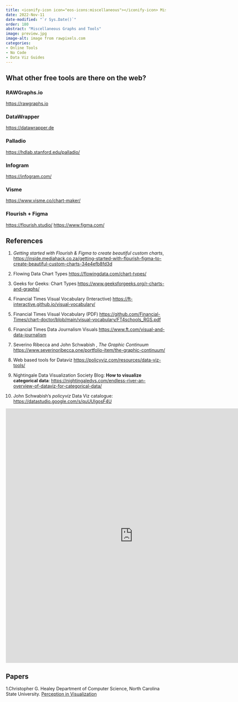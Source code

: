 ```yaml
---
title: <iconify-icon icon="eos-icons:miscellaneous"></iconify-icon> Miscellaneous Graphing Tools, and References
date: 2022-Nov-11
date-modified: "`r Sys.Date()`"
order: 180
abstract: "Miscellaneous Graphs and Tools"
image: preview.jpg
image-alt: image from rawpixels.com
categories:
- Online Tools
- No Code
- Data Viz Guides
---
```


## What other free tools are there on the web?

### RAWGraphs.io

<https://rawgraphs.io>

### DataWrapper

<https://datawrapper.de>

### Palladio

<https://hdlab.stanford.edu/palladio/>

### Infogram

<https://infogram.com/>

### Visme

<https://www.visme.co/chart-maker/>

### Flourish + Figma

<https://flourish.studio/> <https://www.figma.com/>

## References

1.  *Getting started with Flourish & Figma to create beautiful custom
    charts*,
    <https://inside.mediahack.co.za/getting-started-with-flourish-figma-to-create-beautiful-custom-charts-34e4efb8fd3d>

2.  Flowing Data Chart Types <https://flowingdata.com/chart-types/>

3.  Geeks for Geeks: Chart Types
    <https://www.geeksforgeeks.org/r-charts-and-graphs/>

4.  Financial Times Visual Vocabulary (Interactive)
    <https://ft-interactive.github.io/visual-vocabulary/>

5.  Financial Times Visual Vocabulary (PDF)
    <https://github.com/Financial-Times/chart-doctor/blob/main/visual-vocabulary/FT4schools_RGS.pdf>

6.  Financial Times Data Journalism Visuals
    <https://www.ft.com/visual-and-data-journalism>

7.  Severino Ribecca and John Schwabish , *The Graphic Continuum*
    <https://www.severinoribecca.one/portfolio-item/the-graphic-continuum/>

8.  Web based tools for Dataviz
    <https://policyviz.com/resources/data-viz-tools/>

9.  Nightingale Data Visualization Society Blog: **How to visualize
    categorical data**:
    <https://nightingaledvs.com/endless-river-an-overview-of-dataviz-for-categorical-data/>

10. John Schwabish's *policyviz* Data Viz catalogue:
    <https://datastudio.google.com/s/quUUlgosF4U>

<iframe width="800" height="800" src="https://datastudio.google.com/embed/reporting/eb2fea55-8eeb-440f-9c56-e8278266a368/page/vZWQB" frameborder="0" style="border:0" allowfullscreen>

</iframe>

## Papers

1.Christopher G. Healey Department of Computer Science, North Carolina
State University. [Perception in
Visualization](https://www.csc2.ncsu.edu/faculty/healey/PP/index.html)
